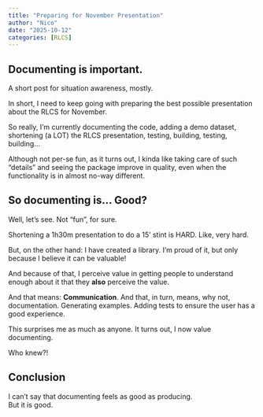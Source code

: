 ```yaml
---
title: "Preparing for November Presentation"
author: "Nico"
date: "2025-10-12"
categories: [RLCS]
---
```


## Documenting is important.

A short post for situation awareness, mostly.

In short, I need to keep going with preparing the best possible presentation about the RLCS for November.

So really, I'm currently documenting the code, adding a demo dataset, shortening (a LOT) the RLCS presentation, testing, building, testing, building...

Although not per-se fun, as it turns out, I kinda like taking care of such "details" and seeing the package improve in quality, even when the functionality is in almost no-way different.

## So documenting is... Good?

Well, let's see. Not "fun", for sure.

Shortening a 1h30m presentation to do a 15' stint is HARD. Like, very hard.

But, on the other hand: I have created a library. I'm proud of it, but only because I believe it can be valuable!

And because of that, I perceive value in getting people to understand enough about it that they **also** perceive the value.

And that means: **Communication**. And that, in turn, means, why not, documentation. Generating examples. Adding tests to ensure the user has a good experience.

This surprises me as much as anyone. It turns out, I now value documenting.

Who knew?!

## Conclusion

I can't say that documenting feels as good as producing.\
But it is good.
